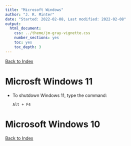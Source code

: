 ```yaml
---
title: "Microsoft Windows"
author: "J. R. Minter"
date: "Started: 2022-02-08, Last modified: 2022-02-08"
output:
  html_document:
    css: ../theme/jm-gray-vignette.css
    number_sections: yes
    toc: yes
    toc_depth: 3
---
```


[Back to Index](../README.html)


# Microsft Windows 11

- To shutdown Windows 11, type the command:    

  ```
  Alt + F4
  ```


# Microsoft Windows 10




[Back to Index](../README.html)
